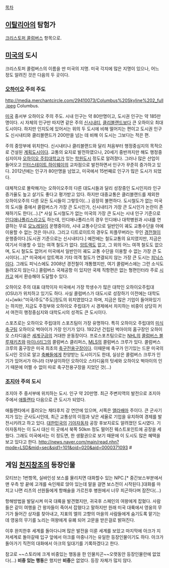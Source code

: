 [[목차]]
== [[이탈리아]]의 탐험가 ==
[[크리스토퍼 콜럼버스]] 항목으로.

== [[미국]]의 도시 ==
크리스토퍼 콜럼버스의 이름을 딴 미국의 지명. 미국 각지에 많은 지명이 있으나, 어느 정도 알려진 것은 다음의 두 곳이다.

=== [[오하이오]] 주의 주도 ===
http://media.merchantcircle.com/29410073/Columbus%20Skyline%202_full.jpeg
Columbus.

[[미국]] 중서부 오하이오 주의 주도. 시내 인구는 약 80만명이고, 도시권 인구는 약 185만명이다. 시 자체의 인구만 따지면 같은 주의 [[신시내티]], [[클리블랜드]]보다 큰 오하이오 최대 도시이다. 하지만 인지도에 있어서는 위의 두 도시에 비해 떨어지는 편이고 도시권 인구도 신시내티와 클리블랜드가 200만을 넘는 데 비해 이 도시는 그보다는 적은 편.

주의 중앙부에 위치한다. 신시내티나 클리블랜드와 달리 처음부터 행정중심지의 목적으로 건설된 [[계획도시]]이다. 교통의 요지로 발전하였으나, 20세기 중반까지만 해도 행정중심지이자 [[오하이오 주립대학교]]가 있는 [[학원도시]] 정도로 알려졌다. 그러나 많은 산업이 들어오고 [[인터스테이트 하이웨이]]의 교차점으로 발전하면서 인구가 꾸준히 증가하고 있다. 2012년에는 인구가 80만명을 넘었고, 미국에서 15번째로 인구가 많은 도시가 되었다.

대체적으로 몰락해가는 오하이오주의 다른 대도시들과 달리 성장중인 도시인지라 인구 증가율도 높고 살기도 좋다고 평가받고 있다. 하지만 대중교통은 클리블랜드를 제외한 오하이오주의 다른 모든 도시들이 그렇듯이(...) 굉장히 불편하다. 도시철도가 없는 미국의 도시들 중에서 콜럼버스가 가장 큰 도시인가, 신시내티가 가장 큰 도시인가 논란이 존재하기도 한다(...).[* 사실 도시철도가 없는 미국의 가장 큰 도시는 시내 인구 기준으로 [[인디애나폴리스]]라고도 하는데, 인디애나폴리스의 경우 인디애나 대학병원과 시내를 연결하는 무료 [[모노레일]]이 운행중이라, 시내 교통수단으로 일반인이 궤도 교통수단을 아예 이용할 수 없는 것은 아니다. 그리고 디트로이트의 경우도 피플무버라는 무인 [[경전철]]이 운행중이다.]도시권 기준으로는 신시내티다.] 예전에는 철도교통의 요지였지만, 지금은 여기서 이용할 수 있는 여객 철도가 없다. [[암트랙]]도 없고, 그 외의 어느 여객 철도도 없으며, 도시 철도도 없어서 미국에서 일반인이 궤도 교통 수단을 이용할 수 없는 가장 큰 도시이다(...)[* 미국에서 암트랙과 기타 여객 철도가 연결되지 않는 가장 큰 도시는 [[피닉스]]이다. 그래도 피닉스에도 2008년 경전철이 개통했지만, 여기 콜럼버스에는 그런 소식도 들려오지 않는다.] 콜럼버스 국제공항 이 있지만 국제 직항편은 없는 형편인터라 주로 [[시카고]] 에서 환승해야 도달할수 있다.

오하이오 주의 대표 대학이자 미국에서 가장 학생수가 많은 대학인 오하이오주립대(OSU)가 위치하고 있기도 하다. 사실 콜럼버스가 대도시로 성장하기 이전에는 대학도시+[wiki:"미국/주도"주도]정도의 위치였었다고 하며, 지금은 많은 기업이 들어와있기는 하지만, 지금도 주정부와 오하이오 주립대가 시 경제에서 차지하는 비중이 상당히 커서 여전히 행정중심지와 대학도시의 성격도 큰 도시이다.

스포츠로는 오하이오 주립대의 스포츠팀이 가장 유명하다. 특히 오하이오 주립대의 [[미식축구]]팀 오하이오 벅아이가 가장 인기가 있다. 1922년 건립된 벅아이의 홈구장인 오하이오 스타디움은 [[세계구]]급의 거대한 운동장이다. 프로스포츠팀으로는 [[NHL]]의 [[콜럼버스 블루재키츠]]와 [[마이너리그]]의 콜럼버스 클리퍼스, [[MLS]]의 콜럼버스 크루가 있다. 콜럼버스 크루의 홈구장은 미국 최초의 [[축구전용구장]]이다. 이때문에 축구가 인기있는 드문 미국의 도시인 것으로 알고 [[축빠]]들에게 찬양받는 도시이기도 한데, 실상은 콜럼버스 크루가 인기가 있어서가 아니라 더부살이하던 오하이오 스타디움의 텃세와 오하이오 벅아이의 인기 때문에 어쩔 수 없이 따로 축구전용구장을 지었던 것(...)

=== [[조지아]] 주의 도시 ===
조지아 주 중서부에 위치하는 도시. 인구 약 20만명. 최근 주변지역의 발전으로 조지아 주에서 [[애틀랜타]] 다음으로 큰 도시가 되었다. 

애틀랜타에서 흘러오는 채타후치 강 연안에 있으며, 서쪽은 [[앨라배마]] 주이다. 큰 군사기지가 있는 군사도시인데, 최근 교통상의 이점과 낮은 세율로 기업을 유치하여 경제를 발전시키려고 하고 있다. [[대한민국]]의 [[기아자동차]] 공장 후보지로도 알려졌던 도시였다. 기아자동차는 이 도시 대신 이 곳에서 북쪽 50km 정도 떨어진 웨스트포인트에 공장을 세웠다. 그래도 미국에서는 이 정도면, 한 생활권으로 보기 때문에 이 도시도 많은 혜택을 보고 있다고 한다. http://news.naver.com/main/read.nhn?mode=LSD&mid=sec&sid1=101&oid=020&aid=0000371093 # 

== 게임 [[천지창조]]의 등장인물 ==
모티브는 1번항목, 실바인성 보스를 물리치면 대화할수 있는 NPC.[* 중간보스부분에서 맨 우측 방 끝에 고개를 숙인채로 앉아 있는데 말을 걸면 보스전이 시작된다.]대화를 마치고 나면 리츠의 선원들에게 항해술을 가르친후 병원에서 너무 피곤하다며 잠잔다(...)

항해방법을 발달시켜 미국 대륙을 발견했지만, 귀국후 스페인의 여왕에게 잡혔다. 사람들은 같이 여행을 간 왕자들이 죽어서 잡혔다고 말하지만 원래 미국 대륙에서 영웅의 무기가 들어간 상자를 찾아내고, 지표의 엘의 고향의 마을의 사람들에게 숨기도록 맡기는데 영웅의 무기를 노리는 여왕에게 유폐 되어 고문을 받은걸로 밝혀진다. 

이후 완치한후 세계를 돌아다니며 많은 발전을 이룬 세계를 보았고 마지막에 아크가 지저세계로 돌아갈때 입구 앞에서 아크를 마중나가는 유일한 등장인물이기도 하다. 아크가 돌아가기 직전의 대화에서 아크의 일대기를 기록하겠다고 한다.

참고로 ~~스토리에 크게 비중있는 행동을 한 인물치곤~~오랫동안 등장인물란에 없었다(...) '''비중 있는 행동'''은 했지만 '''비중'''은 없었다. 등장 자체가 많지 않다. 
